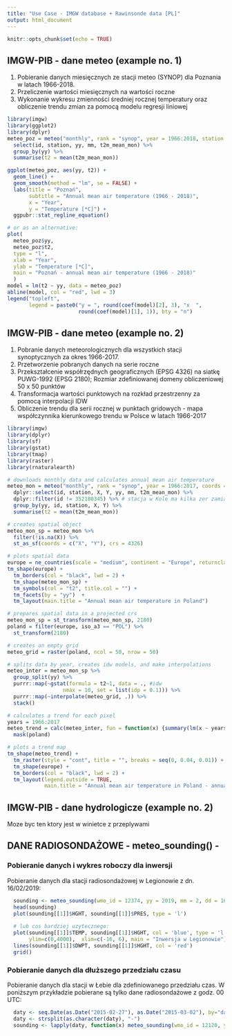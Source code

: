 ```yaml
---
title: "Use Case - IMGW database + Rawinsonde data [PL]"
output: html_document
---
```


```r
knitr::opts_chunk$set(echo = TRUE)
```

## IMGW-PIB - dane meteo (example no. 1)

1. Pobieranie danych miesięcznych ze stacji meteo (SYNOP) dla Poznania w latach 1966-2018.
2. Przeliczenie wartości miesięcznych na wartości roczne
3. Wykonanie wykresu zmienności średniej rocznej temperatury oraz obliczenie trendu zmian za pomocą modelu regresji liniowej

```r
library(imgw)
library(ggplot2)
library(dplyr)
meteo_poz = meteo("monthly", rank = "synop", year = 1966:2018, station = "POZNAŃ") %>% 
  select(id, station, yy, mm, t2m_mean_mon) %>% 
  group_by(yy) %>%
  summarise(t2 = mean(t2m_mean_mon))

ggplot(meteo_poz, aes(yy, t2)) +
  geom_line() + 
  geom_smooth(method = "lm", se = FALSE) +
  labs(title = "Poznań", 
       subtitle = "Annual mean air temperature (1966 - 2018)",
       x = "Year",
       y = "Temperature [*C]") +
  ggpubr::stat_regline_equation()

# or as an alternative:
plot(
  meteo_poz$yy,
  meteo_poz$t2,
  type = "l",
  xlab = "Year",
  ylab = "Temperature [*C]",
  main = "Poznań - annual mean air temperature (1966 - 2018)"
  )
model = lm(t2 ~ yy, data = meteo_poz)
abline(model, col = "red", lwd = 3)
legend("topleft",
       legend = paste0("y = ", round(coef(model)[2], 3), "x  ",
                       round(coef(model)[1], 1)), bty = "n")
```

## IMGW-PIB - dane meteo (example no. 2)

1. Pobranie danych meteorologicznych dla wszystkich stacji synoptycznych za okres 1966-2017.
2. Przetworzenie pobranych danych na serie roczne
3. Przekształcenie współrzędnych geograficznych (EPSG 4326) na siatkę PUWG-1992 (EPSG 2180); Rozmiar zdefiniowanej domeny obliczeniowej 50 x 50 punktów 
4. Transformacja wartości punktowych na rozkład przestrzenny za pomocą interpolacji IDW
5. Obliczenie trendu dla serii rocznej w punktach gridowych - mapa współczynnika kierunkowego trendu w Polsce w latach 1966-2017

```r
library(imgw)
library(dplyr)
library(sf)
library(gstat)
library(tmap)
library(raster)
library(rnaturalearth)

# downloads monthly data and calculates annual mean air temperature
meteo_mon = meteo("monthly", rank = "synop", year = 1966:2017, coords = TRUE) %>%
  dplyr::select(id, station, X, Y, yy, mm, t2m_mean_mon) %>%
  dplyr::filter(id != 352180345) %>% # stacja w Kole ma kilka zer zamiast NA
  group_by(yy, id, station, X, Y) %>%
  summarise(t2 = mean(t2m_mean_mon))

# creates spatial object
meteo_mon_sp = meteo_mon %>%
  filter(!is.na(X)) %>% 
  st_as_sf(coords = c("X", "Y"), crs = 4326)

# plots spatial data
europe = ne_countries(scale = "medium", continent = "Europe", returnclass = "sf")
tm_shape(europe) +
  tm_borders(col = "black", lwd = 2) +
  tm_shape(meteo_mon_sp) +
  tm_symbols(col = "t2", title.col = "") +
  tm_facets(by = "yy")  +
  tm_layout(main.title = "Annual mean air temperature in Poland")

# prepares spatial data in a projected crs
meteo_mon_sp = st_transform(meteo_mon_sp, 2180)
poland = filter(europe, iso_a3 == "POL") %>% 
  st_transform(2180)

# creates an empty grid
meteo_grid = raster(poland, ncol = 50, nrow = 50)

# splits data by year, creates idw models, and make interpolations
meteo_inter = meteo_mon_sp %>%
  group_split(yy) %>%
  purrr::map(~gstat(formula = t2~1, data = ., #idw
                  nmax = 10, set = list(idp = 0.1))) %>% 
  purrr::map(~interpolate(meteo_grid, .)) %>%
  stack()

# calculates a trend for each pixel
years = 1966:2017
meteo_trend = calc(meteo_inter, fun = function(x) {summary(lm(x ~ years))$coefficients[2]}) %>% 
  mask(poland)

# plots a trend map
tm_shape(meteo_trend) +
  tm_raster(style = "cont", title = "", breaks = seq(0, 0.04, 0.01)) +
  tm_shape(europe) +
  tm_borders(col = "black", lwd = 2) +
  tm_layout(legend.outside = TRUE,
            main.title = "Annual mean air temperature in Poland - annual trend")
```


## IMGW-PIB - dane hydrologicze (example no. 2)
Moze byc ten ktory jest w winietce z przeplywami


## DANE RADIOSONDAŻOWE - meteo_sounding() - 

### Pobieranie danych i wykres roboczy dla inwersji

 Pobieranie danych dla stacji radiosondażowej w Legionowie z dn. 16/02/2019:

```r
  sounding <- meteo_sounding(wmo_id = 12374, yy = 2019, mm = 2, dd = 16, hh = 0)
  head(sounding)
  plot(sounding[[1]]$HGHT, sounding[[1]]$PRES, type = 'l')
  
  # lub cos bardziej uzytecznego:
  plot(sounding[[1]]$TEMP, sounding[[1]]$HGHT, col = 'blue', type = 'l', lwd=2 , xlab = 'Temperatura', ylab = 'm (n.p.m.)',
       ylim=c(0,4000),  xlim=c(-16, 6), main = "Inwersja w Legionowie")
  lines(sounding[[1]]$DWPT, sounding[[1]]$HGHT, col = 'red')
  grid()
```


### Pobieranie danych dla dłuższego przedziału czasu

 Pobieranie danych dla stacji w Łebie dla zdefiniowanego przedziału czas. 
 W poniższym przykładzie pobierane są tylko dane radiosondażowe z godz. 00 UTC:

```r
  daty <- seq.Date(as.Date("2015-02-27"), as.Date("2015-03-02"), by="day")
  daty <- strsplit(as.character(daty), "-")
  sounding <- lapply(daty, function(x) meteo_sounding(wmo_id = 12120, yy = x[1], mm = x[2], dd =  x[3], hh =  "00"))
```
